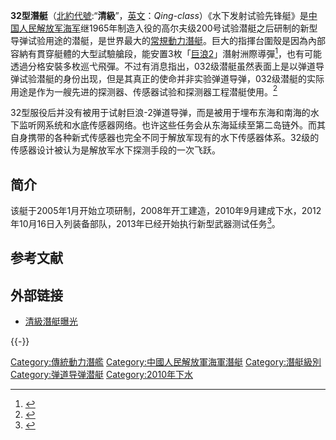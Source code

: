 {{潛艇
|名称= 32型潜艇[[File:Naval_Ensign_of_the_People's_Republic_of_China.svg|30px]] 
|图片=  
|照片说明= 
|舰种= 常规動力弹道导弹试验用途潜艇
|命名= [[北約代號|北約]]:'''清級'''
|拥有国= [[中华人民共和国|中華人民共和國]]
|前型= [[G级潜艇|G级潜艇]] 
|次型= 
|同型=1艘 
|竣工= 2012
|結局= 2012年10月16日入役
|狀態= 现役
|水上吃水=  
|水上排水量= 3797噸
|水下排水量= 6628噸
|极限潜深= 200m
|长度= 92.6m
|阔度= 10m
|动力系统= [[柴油机|柴油机]]
|叶轴=
|水上极速= 10節 
|潜行极速= 14節 
|燃料= 柴油
|乘员= 88人
|鱼雷= 533mm[[魚雷發射管|魚雷發射管]]x2
|导弹=  3座彈道導彈發射裝置与4座巡航導彈發射裝置
|其他武装= YDJ-1C型拖拽式水压探测器阵列
|结构= 雙殼體
|续航力= 30晝夜
|其他= 
}}
'''32型潛艇'''（[[北約代號|北約代號]]:“'''清級'''”，[[英文|英文]]：''Qing-class''）《水下发射试验先锋艇》是[[中国人民解放军海军|中国人民解放军海军]]继1965年制造入役的高尔夫级200号试验潜艇之后研制的新型导弹试验用途的潜艇，是世界最大的[[常規動力潛艇|常規動力潛艇]]。巨大的指揮台圍殼是因為內部容納有貫穿艇體的大型試驗艙段，能安置3枚「[[巨浪2|巨浪2]]」潛射洲際導彈<ref>{{Cite web |url=https://www.youtube.com/watch?v=qdOFwTvVJyE |title=深圳衛視-032多功能艇 |accessdate=2017-01-15 |archive-date=2019-02-13 |archive-url=https://web.archive.org/web/20190213221248/https://www.youtube.com/watch?v=qdOFwTvVJyE |dead-url=no }}</ref>，也有可能透過分格安裝多枚巡弋飛彈。不过有消息指出，032级潜艇虽然表面上是以弹道导弹试验潜艇的身份出现，但是其真正的使命并非实验弹道导弹，032级潜艇的实际用途是作为一艘先进的探测器、传感器试验和探测器工程潜艇使用。<ref>{{Cite web |url=http://military.china.com/jqsj/069/ |title=032型潛艦全面亮相 |accessdate=2014-09-23 |archive-date=2018-09-29 |archive-url=https://web.archive.org/web/20180929000439/https://military.china.com/jqsj/069/ |dead-url=no }}</ref>

32型服役后并没有被用于试射巨浪-2弹道导弹，而是被用于埋布东海和南海的水下监听网系统和水底传感器网络。也许这些任务会从东海延续至第二岛链外。而其自身携带的各种新式传感器也完全不同于解放军现有的水下传感器体系。32级的传感器设计被认为是解放军水下探测手段的一次飞跃。

== 简介 ==
该艇于2005年1月开始立项研制，2008年开工建造，2010年9月建成下水，2012年10月16日入列装备部队，2013年已经开始执行新型武器测试任务<ref>{{Cite web |url=http://uzone.univs.cn/news2_2008_487422.htmll |title=中国最新032型艇成世界最大常规潜艇 |accessdate=2014-09-07 |archive-date=2014-09-07 |archive-url=https://web.archive.org/web/20140907171351/http://uzone.univs.cn/news2_2008_487422.htmll |dead-url=yes }}</ref>。

==参考文献==
{{reflist}}

== 外部链接 ==
* [http://www.mdc.idv.tw/mdc/navy/china/032.htm 清級潛艇曝光]{{Wayback|url=http://www.mdc.idv.tw/mdc/navy/china/032.htm |date=20180430144247 }}
 
{{-}}
{{PRC潜艇}}
{{中国人民解放军海军舰艇|state=uncollapsed}}

[[Category:傳統動力潛艦|Category:傳統動力潛艦]]
[[Category:中國人民解放軍海軍潛艇|Category:中國人民解放軍海軍潛艇]]
[[Category:潛艇級別|Category:潛艇級別]]
[[Category:弹道导弹潜艇|Category:弹道导弹潜艇]]
[[Category:2010年下水|Category:2010年下水]]